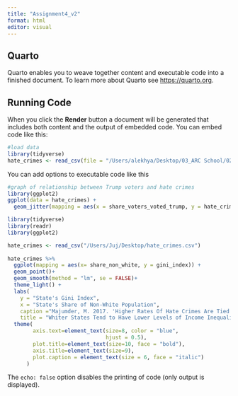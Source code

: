 ```yaml
---
title: "Assignment4_v2"
format: html
editor: visual
---
```


## Quarto

Quarto enables you to weave together content and executable code into a finished document. To learn more about Quarto see <https://quarto.org>.

## Running Code

When you click the **Render** button a document will be generated that includes both content and the output of embedded code. You can embed code like this:

```r
#load data
library(tidyverse)
hate_crimes <- read_csv(file = "/Users/alekhya/Desktop/03_ARC School/02 McCourt Year 2/Data Science/Assignment04/data/hate_crimes.csv")
```

You can add options to executable code like this

```r
#graph of relationship between Trump voters and hate crimes
library(ggplot2)
ggplot(data = hate_crimes) + 
  geom_jitter(mapping = aes(x = share_voters_voted_trump, y = hate_crimes_per_100k_splc, color = "red", size = 5))
```

```r
library(tidyverse)
library(readr)
library(ggplot2)

hate_crimes <- read_csv("/Users/Juj/Desktop/hate_crimes.csv") 
  
hate_crimes %>%
  ggplot(mapping = aes(x= share_non_white, y = gini_index)) +
  geom_point()+
  geom_smooth(method = "lm", se = FALSE)+
  theme_light() +
  labs(
    y = "State's Gini Index",
    x = "State's Share of Non-White Population",
    caption ="Majumder, M. 2017. 'Higher Rates Of Hate Crimes Are Tied To Income Inequality'. FiveThirtyEight.",
    title = "Whiter States Tend to Have Lower Levels of Income Inequality")+ 
  theme(
        axis.text=element_text(size=8, color = "blue",
                               hjust = 0.5), 
        plot.title=element_text(size=10, face = "bold"),
        axis.title=element_text(size=9),
        plot.caption = element_text(size = 6, face = "italic")
      )

```

The `echo: false` option disables the printing of code (only output is displayed).

